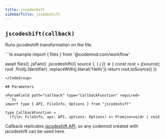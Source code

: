 ```yaml
---
title: jscodeshift
sidebarTitle: jscodeshift
---
```


## `jscodeshift(callback)`

Runs jscodeshift transformation on the file.

<CodeGroup>
```ts example
import { files } from '@codemod.com/workflow'

await files()
  .jsFam()
  .jscodeshift(({ source }, { j }) => {
    const root = j(source);
    root
      .find(j.Identifier)
      .replaceWith(j.literal('Hello'))
    return root.toSource()
  })
```
</CodeGroup>

## Parameters

<ParamField path="callback" type="CallbackFunction" required>
```ts
import type { API, FileInfo, Options } from "jscodeshift"

type CallbackFunction =
  (file: FileInfo, api: API, options: Options) => Promise<void> | void
```
Callback replicates [jscodeshift API](https://github.com/facebook/jscodeshift?tab=readme-ov-file#transform-module), so any codemod created with jscodeshift can be used here.
</ParamField>

